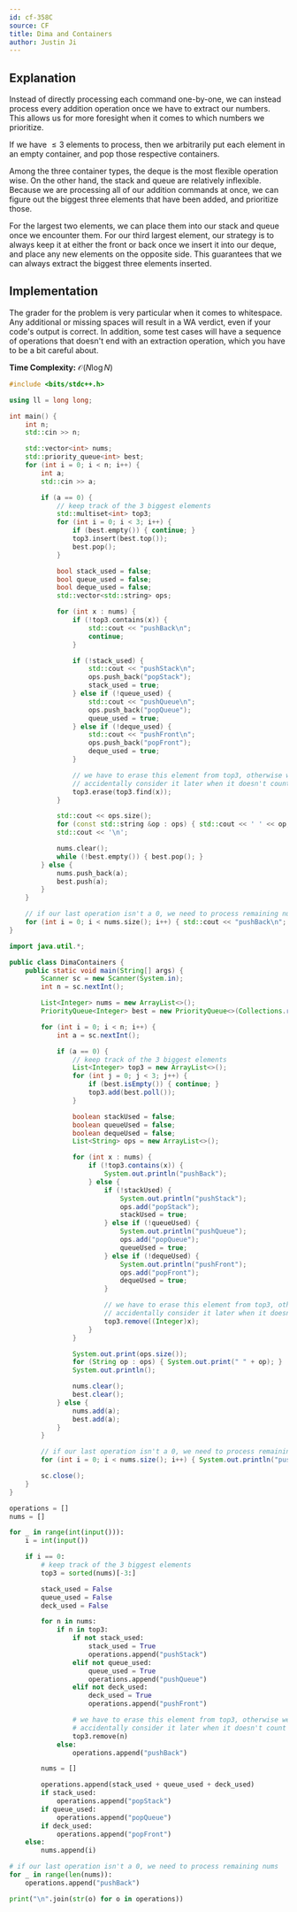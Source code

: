 ```yaml
---
id: cf-358C
source: CF
title: Dima and Containers
author: Justin Ji
---
```


## Explanation

Instead of directly processing each command one-by-one, we can instead process
every addition operation once we have to extract our numbers. This allows us for
more foresight when it comes to which numbers we prioritize.

If we have $\leq 3$ elements to process, then we arbitrarily put each element in
an empty container, and pop those respective containers.

Among the three container types, the deque is the most flexible operation wise.
On the other hand, the stack and queue are relatively inflexible. Because we
are processing all of our addition commands at once, we can figure out the biggest
three elements that have been added, and prioritize those.

For the largest two elements, we can place them into our stack and queue once
we encounter them. For our third largest element, our strategy is to always
keep it at either the front or back once we insert it into our deque, and
place any new elements on the opposite side. This guarantees that we can always
extract the biggest three elements inserted.

## Implementation

<Warning>

The grader for the problem is very particular
when it comes to whitespace. Any additional or missing spaces will result in a
WA verdict, even if your code's output is correct. In addition, some test
cases will have a sequence of operations that doesn't end with an extraction
operation, which you have to be a bit careful about.

</Warning>

**Time Complexity:** $\mathcal{O}(N\log{N})$

<LanguageSection>
<CPPSection>

```cpp
#include <bits/stdc++.h>

using ll = long long;

int main() {
	int n;
	std::cin >> n;

	std::vector<int> nums;
	std::priority_queue<int> best;
	for (int i = 0; i < n; i++) {
		int a;
		std::cin >> a;

		if (a == 0) {
			// keep track of the 3 biggest elements
			std::multiset<int> top3;
			for (int i = 0; i < 3; i++) {
				if (best.empty()) { continue; }
				top3.insert(best.top());
				best.pop();
			}

			bool stack_used = false;
			bool queue_used = false;
			bool deque_used = false;
			std::vector<std::string> ops;

			for (int x : nums) {
				if (!top3.contains(x)) {
					std::cout << "pushBack\n";
					continue;
				}

				if (!stack_used) {
					std::cout << "pushStack\n";
					ops.push_back("popStack");
					stack_used = true;
				} else if (!queue_used) {
					std::cout << "pushQueue\n";
					ops.push_back("popQueue");
					queue_used = true;
				} else if (!deque_used) {
					std::cout << "pushFront\n";
					ops.push_back("popFront");
					deque_used = true;
				}

				// we have to erase this element from top3, otherwise we might
				// accidentally consider it later when it doesn't count
				top3.erase(top3.find(x));
			}

			std::cout << ops.size();
			for (const std::string &op : ops) { std::cout << ' ' << op; }
			std::cout << '\n';

			nums.clear();
			while (!best.empty()) { best.pop(); }
		} else {
			nums.push_back(a);
			best.push(a);
		}
	}

	// if our last operation isn't a 0, we need to process remaining nums
	for (int i = 0; i < nums.size(); i++) { std::cout << "pushBack\n"; }
}
```

</CPPSection>
<JavaSection>

```java
import java.util.*;

public class DimaContainers {
	public static void main(String[] args) {
		Scanner sc = new Scanner(System.in);
		int n = sc.nextInt();

		List<Integer> nums = new ArrayList<>();
		PriorityQueue<Integer> best = new PriorityQueue<>(Collections.reverseOrder());

		for (int i = 0; i < n; i++) {
			int a = sc.nextInt();

			if (a == 0) {
				// keep track of the 3 biggest elements
				List<Integer> top3 = new ArrayList<>();
				for (int j = 0; j < 3; j++) {
					if (best.isEmpty()) { continue; }
					top3.add(best.poll());
				}

				boolean stackUsed = false;
				boolean queueUsed = false;
				boolean dequeUsed = false;
				List<String> ops = new ArrayList<>();

				for (int x : nums) {
					if (!top3.contains(x)) {
						System.out.println("pushBack");
					} else {
						if (!stackUsed) {
							System.out.println("pushStack");
							ops.add("popStack");
							stackUsed = true;
						} else if (!queueUsed) {
							System.out.println("pushQueue");
							ops.add("popQueue");
							queueUsed = true;
						} else if (!dequeUsed) {
							System.out.println("pushFront");
							ops.add("popFront");
							dequeUsed = true;
						}

						// we have to erase this element from top3, otherwise we might
						// accidentally consider it later when it doesn't count
						top3.remove((Integer)x);
					}
				}

				System.out.print(ops.size());
				for (String op : ops) { System.out.print(" " + op); }
				System.out.println();

				nums.clear();
				best.clear();
			} else {
				nums.add(a);
				best.add(a);
			}
		}

		// if our last operation isn't a 0, we need to process remaining nums
		for (int i = 0; i < nums.size(); i++) { System.out.println("pushBack"); }

		sc.close();
	}
}
```

</JavaSection>
<PySection>

```py
operations = []
nums = []

for _ in range(int(input())):
	i = int(input())

	if i == 0:
		# keep track of the 3 biggest elements
		top3 = sorted(nums)[-3:]

		stack_used = False
		queue_used = False
		deck_used = False

		for n in nums:
			if n in top3:
				if not stack_used:
					stack_used = True
					operations.append("pushStack")
				elif not queue_used:
					queue_used = True
					operations.append("pushQueue")
				elif not deck_used:
					deck_used = True
					operations.append("pushFront")

				# we have to erase this element from top3, otherwise we might
				# accidentally consider it later when it doesn't count
				top3.remove(n)
			else:
				operations.append("pushBack")

		nums = []

		operations.append(stack_used + queue_used + deck_used)
		if stack_used:
			operations.append("popStack")
		if queue_used:
			operations.append("popQueue")
		if deck_used:
			operations.append("popFront")
	else:
		nums.append(i)

# if our last operation isn't a 0, we need to process remaining nums
for _ in range(len(nums)):
	operations.append("pushBack")

print("\n".join(str(o) for o in operations))
```

</PySection>
</LanguageSection>
